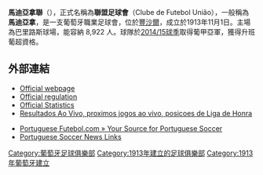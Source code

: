 {{Infobox football club
| clubname = 馬迪亞拿
| image    = 
| fullname = Clube de Futebol União
| nickname = ''União da Bola'' <br/>(Union of the ball) <br/> ''Unionistas'' (Unionists)
| founded  = 1913年11月1日
| ground   = [[Centro_Desportivo_da_Madeira|Centro Desportivo da Madeira]], <br>[[Ribeira_Brava,_Madeira|Ribeira Brava, Madeira]]
| capacity = 8,922
| chairman = Filipe Silva 
| manager  = Ricardo Chéu
| league   = 
| season   = 
| position = 
| website = http://www.uniaodamadeira.com/
| pattern_la1=|pattern_b1=_yellow_stripes|pattern_ra1=
| leftarm1=FFFF00|body1=0000FF|rightarm1=FFFF00|shorts1=FFFF00|socks1=0000FF
| pattern_la2=|pattern_b2=_amber_sleeve_seams|pattern_ra2=
| leftarm2=000080|body2=000080|rightarm2=000080|shorts2=000080|socks2=000080
}}

'''馬迪亞拿聯'''（{{lang-pt|União da Madeira}}），正式名稱為'''聯盟足球會'''（Clube de Futebol União），一般稱為'''馬迪亞拿'''，是一支葡萄牙職業足球會，位於[[豐沙爾|豐沙爾]]，成立於1913年11月1日。主場為巴里路斯球場，能容納 8,922 人。球隊於[[2014/15球季葡葡牙甲組足球聯賽|2014/15球季]]取得葡甲亞軍，獲得升班葡超資格。

== 外部連結 ==
*[http://www.lpfp.pt/segunda_liga/Pages/Jornada.aspx Official webpage] {{Wayback|url=http://www.lpfp.pt/segunda_liga/Pages/Jornada.aspx |date=20130902075943 }} {{pt icon}}
*[http://www.lpfp.pt/SiteCollectionDocuments/Regulamento%20de%20competi%C3%A7%C3%B5es.pdf Official regulation] {{Wayback|url=http://www.lpfp.pt/SiteCollectionDocuments/Regulamento%20de%20competi%C3%A7%C3%B5es.pdf |date=20090206131334 }} {{pt icon}}
*[http://www.lpfp.pt/liga_orangina/pages/estatisticas.aspx Official Statistics] {{Wayback|url=http://www.lpfp.pt/liga_orangina/pages/estatisticas.aspx |date=20120618162723 }} {{pt icon}}
*[https://web.archive.org/web/20150518085833/http://www.aovivo.pt/futebol/portugal/liga-de-honra/ Resultados Ao Vivo, proximos jogos ao vivo, posicoes de Liga de Honra] {{pt icon}}
 
*[https://web.archive.org/web/20150416063412/http://www.pfutebol.com/ Portuguese Futebol.com » Your Source for Portuguese Soccer] {{en icon}}
*[http://portuguesesoccernewslinks.com/ Portuguese Soccer News Links] {{Wayback|url=http://portuguesesoccernewslinks.com/ |date=20150506140231 }} {{en icon}}

{{葡萄牙超級足球聯賽}}
[[Category:葡萄牙足球俱樂部|Category:葡萄牙足球俱樂部]]
[[Category:1913年建立的足球俱樂部|Category:1913年建立的足球俱樂部]]
[[Category:1913年葡萄牙建立|Category:1913年葡萄牙建立]]

{{fc-stub}}